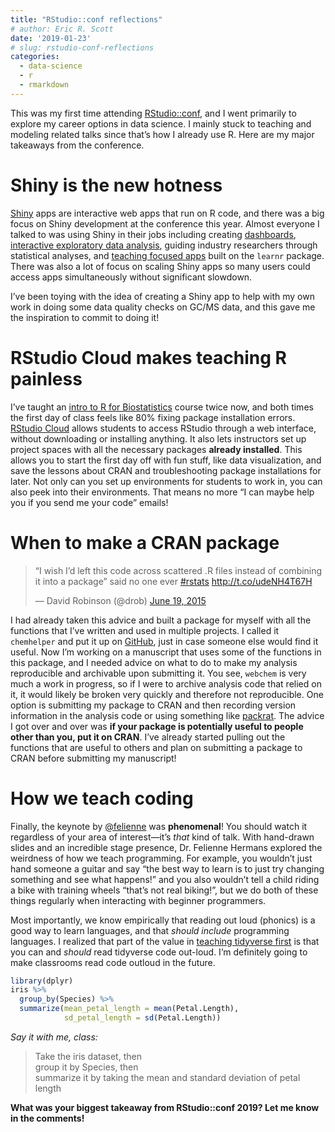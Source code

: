 ```yaml
---
title: "RStudio::conf reflections"
# author: Eric R. Scott
date: '2019-01-23'
# slug: rstudio-conf-reflections
categories:
  - data-science
  - r
  - rmarkdown
---
```


This was my first time attending [RStudio::conf](https://www.rstudio.com/conference/), and I went primarily to explore my career options in data science.
I mainly stuck to teaching and modeling related talks since that's how I already use R.
Here are my major takeaways from the conference.

# Shiny is the new hotness

[Shiny](https://shiny.rstudio.com/) apps are interactive web apps that run on R code, and there was a big focus on Shiny development at the conference this year.
Almost everyone I talked to was using Shiny in their jobs including creating [dashboards](https://shiny.rstudio.com/gallery/bus-dashboard.html), [interactive exploratory data analysis](https://laderast.github.io/burro/), guiding industry researchers through statistical analyses, and [teaching focused apps](https://kbodwin.shinyapps.io/Lab_Exercise_tDist/) built on the `learnr` package.
There was also a lot of focus on scaling Shiny apps so many users could access apps simultaneously without significant slowdown.

I've been toying with the idea of creating a Shiny app to help with my own work in doing some data quality checks on GC/MS data, and this gave me the inspiration to commit to doing it!

# RStudio Cloud makes teaching R painless

I've taught an [intro to R for Biostatistics](https://github.com/Aariq/biotstatistics-recitation-2018) course twice now, and both times the first day of class feels like 80% fixing package installation errors.
[RStudio Cloud](https://rstudio.cloud/) allows students to access RStudio through a web interface, without downloading or installing anything.
It also lets instructors set up project spaces with all the necessary packages **already installed**.
This allows you to start the first day off with fun stuff, like data visualization, and save the lessons about CRAN and troubleshooting package installations for later.
Not only can you set up environments for students to work in, you can also peek into their environments.
That means no more "I can maybe help you if you send me your code" emails!

# When to make a CRAN package

<blockquote class="twitter-tweet">

<p lang="en" dir="ltr">

"I wish I'd left this code across scattered .R files instead of combining it into a package" said no one ever <a href="https://twitter.com/hashtag/rstats?src=hash&amp;ref_src=twsrc%5Etfw">#rstats</a> <a href="http://t.co/udeNH4T67H">http://t.co/udeNH4T67H</a>

</p>

--- David Robinson (@drob) <a href="https://twitter.com/drob/status/611885584584441856?ref_src=twsrc%5Etfw">June 19, 2015</a>

</blockquote>

```{=html}
<script async src="https://platform.twitter.com/widgets.js" charset="utf-8"></script>
```
I had already taken this advice and built a package for myself with all the functions that I've written and used in multiple projects.
I called it `chemhelper` and put it up on [GitHub](https://github.com/Aariq/chemhelper), just in case someone else would find it useful.
Now I'm working on a manuscript that uses some of the functions in this package, and I needed advice on what to do to make my analysis reproducible and archivable upon submitting it.
You see, `webchem` is very much a work in progress, so if I were to archive analysis code that relied on it, it would likely be broken very quickly and therefore not reproducible.
One option is submitting my package to CRAN and then recording version information in the analysis code or using something like [packrat](https://rstudio.github.io/packrat/).
The advice I got over and over was **if your package is potentially useful to people other than you, put it on CRAN**.
I've already started pulling out the functions that are useful to others and plan on submitting a package to CRAN before submitting my manuscript!

# How we teach coding

Finally, the keynote by [\@felienne](https://twitter.com/felienne) was **phenomenal**!
You should watch it regardless of your area of interest---it's *that* kind of talk.
With hand-drawn slides and an incredible stage presence, Dr. Felienne Hermans explored the weirdness of how we teach programming.
For example, you wouldn't just hand someone a guitar and say "the best way to learn is to just try changing something and see what happens!" and you also wouldn't tell a child riding a bike with training wheels "that's not real biking!", but we do both of these things regularly when interacting with beginner programmers.

Most importantly, we know empirically that reading out loud (phonics) is a good way to learn languages, and that *should include* programming languages.
I realized that part of the value in [teaching tidyverse first](http://varianceexplained.org/r/teach-tidyverse/) is that you can and *should* read tidyverse code out-loud.
I'm definitely going to make classrooms read code outloud in the future.

```r
library(dplyr)
iris %>%
  group_by(Species) %>% 
  summarize(mean_petal_length = mean(Petal.Length),
            sd_petal_length = sd(Petal.Length))
```

*Say it with me, class:*

> Take the iris dataset, then\
> group it by Species, then\
> summarize it by taking the mean and standard deviation of petal length

**What was your biggest takeaway from RStudio::conf 2019? Let me know in the comments!**
